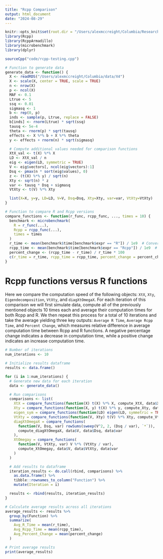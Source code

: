 ```yaml
---
title: "Rcpp Comparison"
output: html_document
date: "2024-08-29"
---
```


```r
knitr::opts_knit$set(root.dir = "/Users/alexmccreight/Columbia/Research/SuSiE-ASH/SuSiE-ASH")
library(Rcpp)
library(RcppArmadillo)
library(microbenchmark)
library(dplyr)

sourceCpp("code/rcpp-testing.cpp")
```

```r
# Function to generate data
generate_data <- function() {
  X <- readRDS("/Users/alexmccreight/Columbia/data/X4")
  X <- scale(X, center = TRUE, scale = TRUE)
  n <- nrow(X)
  p <- ncol(X)
  MAF <- 0.1
  Ltrue <- 5
  ssq <- 0.01
  sigmasq <- 1
  b <- rep(0, p)
  inds <- sample(p, Ltrue, replace = FALSE)
  b[inds] <- rnorm(Ltrue) * sqrt(ssq)
  tausq <- 5e-4
  theta <- rnorm(p) * sqrt(tausq)
  effects <- X %*% b + X %*% theta
  y <- effects + rnorm(n) * sqrt(sigmasq)

  # Compute additional values needed for comparison functions
  XtX_val <- t(X) %*% X
  LD <- XtX_val / n
  eig <- eigen(LD, symmetric = TRUE)
  V <- eig$vectors[, ncol(eig$vectors):1]
  Dsq <- pmax(n * sort(eig$values), 0)
  z <- (t(X) %*% y) / sqrt(n)
  Xty <- sqrt(n) * z
  var <- tausq * Dsq + sigmasq
  VtXty <- t(V) %*% Xty

  list(X=X, y=y, LD=LD, V=V, Dsq=Dsq, Xty=Xty, var=var, VtXty=VtXty)
}

# Function to compare R and Rcpp versions
compare_functions <- function(r_func, rcpp_func, ..., times = 10) {
  benchmark <- microbenchmark(
    R = r_func(...),
    Rcpp = rcpp_func(...),
    times = times
  )
  r_time <- mean(benchmark$time[benchmark$expr == "R"]) / 1e9  # Convert to seconds
  rcpp_time <- mean(benchmark$time[benchmark$expr == "Rcpp"]) / 1e9  # Convert to seconds
  percent_change <- (rcpp_time - r_time) / r_time * 100
  c(r_time = r_time, rcpp_time = rcpp_time, percent_change = percent_change)
}
```

# Rcpp functions versus R functions

Here we compare the computation speed of the following objects: `XtX`, `Xty`, `Eigendecomposition`, `VtXty`, and `diagXtOmegaX`. For each iteration of this comparison we will first simulate data, compute all of the previously mentioned objects 10 times each and average their computation times for both Rcpp and R. We then repeat this process for a total of 10 iterations and take the average yielding three key outputs: `Average R Time`, `Average Rcpp Time`, and `Percent Change`, which measures relative difference in average computation time between Rcpp and R functions. A negative percentage change indicates a decrease in computation time, while a positive change indicates an increase computation time.

```r
# Number of iterations
num_iterations <- 10

# Initialize results dataframe
results <- data.frame()

for (i in 1:num_iterations) {
  # Generate new data for each iteration
  data <- generate_data()

  # Run comparisons
  comparisons <- list(
    XtX = compare_functions(function(X) t(X) %*% X, compute_XtX, data$X),
    Xty = compare_functions(function(X, y) t(X) %*% y, compute_Xty, data$X, data$y),
    eigen_sym = compare_functions(function(LD) eigen(LD, symmetric = TRUE), compute_eigen_sym, data$LD),
    VtXty = compare_functions(function(V, Xty) t(V) %*% Xty, compute_VtXty, data$V, data$Xty),
    diagXtOmegaX = compare_functions(
      function(V, Dsq, var) rowSums(sweep(V^2, 2, (Dsq / var), `*`)),
      compute_diagXtOmegaX, data$V, data$Dsq, data$var
    ),
    XtOmegay = compare_functions(
      function(V, VtXty, var) V %*% (VtXty / var),
      compute_XtOmegay, data$V, data$VtXty, data$var
    )
  )

  # Add results to dataframe
  iteration_results <- do.call(rbind, comparisons) %>%
    as.data.frame() %>%
    tibble::rownames_to_column("Function") %>%
    mutate(Iteration = i)

  results <- rbind(results, iteration_results)
}

# Calculate average results across all iterations
average_results <- results %>%
  group_by(Function) %>%
  summarize(
    Avg_R_Time = mean(r_time),
    Avg_Rcpp_Time = mean(rcpp_time),
    Avg_Percent_Change = mean(percent_change)
  )

# Print average results
print(average_results)
```

